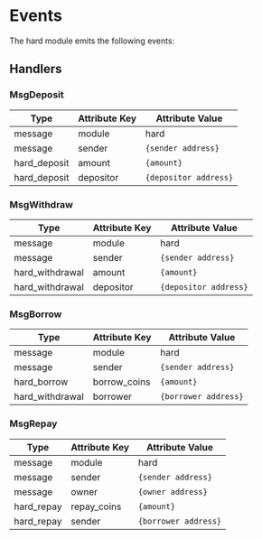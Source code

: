 

# Events

The hard module emits the following events:

## Handlers

### MsgDeposit

| Type         | Attribute Key | Attribute Value       |
| ------------ | ------------- | --------------------- |
| message      | module        | hard                  |
| message      | sender        | `{sender address}`    |
| hard_deposit | amount        | `{amount}`            |
| hard_deposit | depositor     | `{depositor address}` |

### MsgWithdraw

| Type            | Attribute Key | Attribute Value       |
| --------------- | ------------- | --------------------- |
| message         | module        | hard                  |
| message         | sender        | `{sender address}`    |
| hard_withdrawal | amount        | `{amount}`            |
| hard_withdrawal | depositor     | `{depositor address}` |

### MsgBorrow

| Type            | Attribute Key | Attribute Value      |
| --------------- | ------------- | -------------------- |
| message         | module        | hard                 |
| message         | sender        | `{sender address}`   |
| hard_borrow     | borrow_coins  | `{amount}`           |
| hard_withdrawal | borrower      | `{borrower address}` |

### MsgRepay

| Type       | Attribute Key | Attribute Value      |
| ---------- | ------------- | -------------------- |
| message    | module        | hard                 |
| message    | sender        | `{sender address}`   |
| message    | owner         | `{owner address}`    |
| hard_repay | repay_coins   | `{amount}`           |
| hard_repay | sender        | `{borrower address}` |


